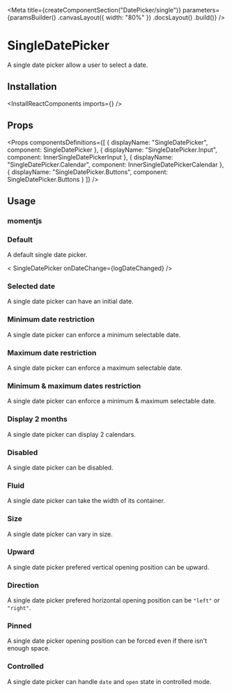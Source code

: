
<Meta
    title={createComponentSection("DatePicker/single")}
    parameters={paramsBuilder()
        .canvasLayout({ width: "80%" })
        .docsLayout(<ReactComponentsLayout sourcePath="/packages/react-components/src/date-picker/src/single" />)
        .build()}
/>

# SingleDatePicker

A single date picker allow a user to select a date.

## Installation

<InstallReactComponents imports={<Imports />} />

## Props

<Props
    componentsDefinitions={[
        { displayName: "SingleDatePicker", component: SingleDatePicker },
        { displayName: "SingleDatePicker.Input", component: InnerSingleDatePickerInput },
        { displayName: "SingleDatePicker.Calendar", component: InnerSingleDatePickerCalendar },
        { displayName: "SingleDatePicker.Buttons", component: SingleDatePicker.Buttons }
    ]}
/>

## Usage

### momentjs

<MomentUsage />

### Default

A default single date picker.

<Preview>
    <Story name="default">
        < SingleDatePicker
            onDateChange={logDateChanged}
        />
    </Story>
</Preview>

### Selected date

A single date picker can have an initial date.

<Preview>
    <Story name="selected-date">
        <SingleDatePicker
            date={moment()}
            onDateChange={logDateChanged}
        />
    </Story>
</Preview>

### Minimum date restriction

A single date picker can enforce a minimum selectable date.

<Preview>
    <Story
        name="min date restriction"
        parameters={paramsBuilder()
            .storyValues({
                minDate: moment().subtract(2, "weeks").format("MMMM Do YYYY")
            })
            .build()}
    >
        <SingleDatePicker
            minDate={moment().subtract(2, "weeks")}
            onDateChange={logDateChanged}
        />
    </Story>
</Preview>

### Maximum date restriction

A single date picker can enforce a maximum selectable date.

<Preview>
    <Story
        name="max date restriction"
        parameters={paramsBuilder()
            .storyValues({
                maxDate: moment().add(2, "weeks").format("MMMM Do YYYY")
            })
            .build()}
    >
        <SingleDatePicker
            maxDate={moment().add(2, "weeks")}
            onDateChange={logDateChanged}
        />
    </Story>
</Preview>

### Minimum & maximum dates restriction

A single date picker can enforce a minimum & maximum selectable date.

<Preview>
    <Story
        name="min & max dates restriction"
        parameters={paramsBuilder()
            .storyValues({
                minDate: moment().subtract(2, "weeks").format("MMMM Do YYYY"),
                maxDate: moment().add(2, "weeks").format("MMMM Do YYYY")
            })
            .build()}
    >
        <SingleDatePicker
            minDate={moment().subtract(2, "weeks")}
            maxDate={moment().add(2, "weeks")}
            onDateChange={logDateChanged}
        />
    </Story>
</Preview>

### Display 2 months

A single date picker can display 2 calendars.

<Preview>
    <Story name="two months visible">
        <SingleDatePicker
            minDate={moment().subtract(2, "weeks")}
            maxDate={moment().add(2, "weeks")}
            numberOfMonths={2}
            onDateChange={logDateChanged}
        />
    </Story>
</Preview>

### Disabled

A single date picker can be disabled.

<Preview>
    <Story name="disabled">
        <SingleDatePicker
            disabled
            onDateChange={logDateChanged}
        />
    </Story>
</Preview>

### Fluid

A single date picker can take the width of its container.

<Preview>
    <Story name="fluid">
        <SingleDatePicker
            fluid
            onDateChange={logDateChanged}
        />
    </Story>
</Preview>

### Size

A single date picker can vary in size.

<Preview>
    <Story name="size">
        <div className="flex items-end items-space-between">
            <SingleDatePicker size="sm" fluid onDateChange={logDateChanged} />
            <SingleDatePicker fluid onDateChange={logDateChanged} />
            <SingleDatePicker size="lg" fluid onDateChange={logDateChanged} />
        </div>
    </Story>
</Preview>

### Upward

A single date picker prefered vertical opening position can be upward.

<Preview>
    <Story
        name="upward"
        parameters={paramsBuilder()
            .canvasLayout({ marginTop: "400px" })
            .build()}
    >
        <SingleDatePicker
            upward
            onDatesChange={logDateChanged}
        />
    </Story>
</Preview>

### Direction

A single date picker prefered horizontal opening position can be `"left"` or `"right"`.

<Preview>
    <Story name="direction">
        <div className="flex items-space-between">
            <SingleDatePicker
                direction="left"
                onDatesChange={logDateChanged}
            />
            <SingleDatePicker
                direction="right"
                onDatesChange={logDateChanged}
            />
        </div>
    </Story>
</Preview>

### Pinned

A single date picker opening position can be forced even if there isn't enough space.

<Preview>
    <Story name="pinned">
        <SingleDatePicker
            pinned
            upward={false}
            onDatesChange={logDateChanged}
        />
    </Story>
</Preview>

### Controlled

A single date picker can handle `date` and `open` state in controlled mode.

<FilePreview filePath="/date-picker/stories/single-date-picker/controlled-single-date-picker">
    <ControlledSingleDatePicker
        date={moment()}
        onDateChange={logDateChanged}
    />
</FilePreview>


